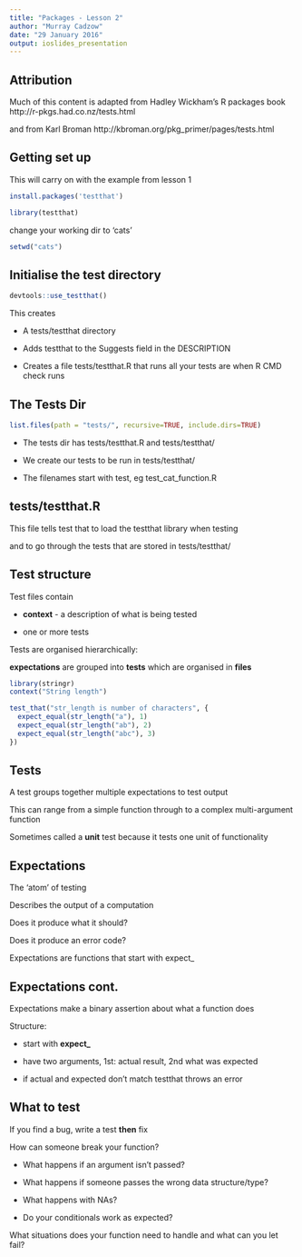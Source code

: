 ```yaml
---
title: "Packages - Lesson 2"
author: "Murray Cadzow"
date: "29 January 2016"
output: ioslides_presentation
---
```


## Attribution

Much of this content is adapted from Hadley Wickham's R packages book
http://r-pkgs.had.co.nz/tests.html

and from Karl Broman
http://kbroman.org/pkg_primer/pages/tests.html

## Getting set up

This will carry on with the example from lesson 1

```r
install.packages('testthat')

library(testthat)

```

change your working dir to 'cats'

```r
setwd("cats")
```

## Initialise the test directory

```r

devtools::use_testthat()

```

This creates

* A tests/testthat directory

* Adds testthat to the Suggests field in the DESCRIPTION

* Creates a file tests/testthat.R that runs all your tests are when R CMD check runs

## The Tests Dir

```r
list.files(path = "tests/", recursive=TRUE, include.dirs=TRUE)
```

* The tests dir has tests/testthat.R and tests/testthat/

* We create our tests to be run in tests/testthat/

* The filenames start with test, eg test_cat_function.R

## tests/testthat.R

This file tells test that to load the testthat library when testing

and to go through the tests that are stored in tests/testthat/

## Test structure

Test files contain 

* __context__ - a description of what is being tested

* one or more tests

Tests are organised hierarchically: 

__expectations__ are grouped into __tests__ which are organised in __files__

```r
library(stringr)
context("String length")

test_that("str_length is number of characters", {
  expect_equal(str_length("a"), 1)
  expect_equal(str_length("ab"), 2)
  expect_equal(str_length("abc"), 3)
})
```

## Tests

A test groups together multiple expectations to test output

This can range from a simple function through to a complex multi-argument function

Sometimes called a __unit__ test because it tests one unit of functionality


## Expectations

The 'atom' of testing

Describes the output of a computation

Does it produce what it should?

Does it produce an error code?

Expectations are functions that start with expect_

## Expectations cont.

Expectations make a binary assertion about what a function does

Structure:

  * start with __expect\___

  * have two arguments, 1st: actual result, 2nd what was expected
  
  * if actual and expected don't match testthat throws an error
  
## What to test

If you find a bug, write a test __then__ fix

How can someone break your function?
  
  * What happens if an argument isn't passed?
  
  * What happens if someone passes the wrong data structure/type?
  
  * What happens with NAs?
  
  * Do your conditionals work as expected?
  
What situations does your function need to handle and what can you let fail?

